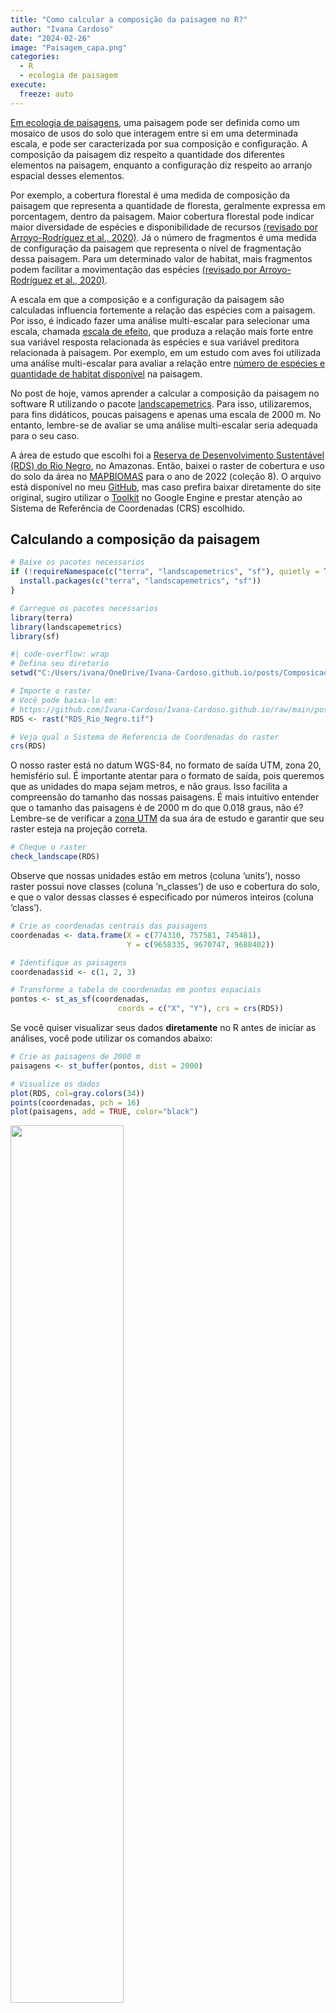 ```yaml
---
title: "Como calcular a composição da paisagem no R?"
author: "Ivana Cardoso"
date: "2024-02-26"
image: "Paisagem_capa.png"
categories: 
  - R
  - ecologia de paisagem
execute:
  freeze: auto
---
```


[Em ecologia de paisagens](https://www.scielo.br/j/bn/a/Jbchd6rjY35PGkY5BHPz63S/), uma paisagem pode ser definida como um mosaico de usos do solo que interagem entre si em uma determinada escala, e pode ser caracterizada por sua composição e configuração. A composição da paisagem diz respeito a quantidade dos diferentes elementos na paisagem, enquanto a configuração diz respeito ao arranjo espacial desses elementos. 

Por exemplo, a cobertura florestal é uma medida de composição da paisagem que representa a quantidade de floresta, geralmente expressa em porcentagem, dentro da paisagem. Maior cobertura florestal pode indicar maior diversidade de espécies e disponibilidade de recursos [(revisado por Arroyo-Rodríguez et al., 2020)](https://onlinelibrary.wiley.com/doi/epdf/10.1111/ele.13535). 
Já o número de fragmentos é uma medida de configuração da paisagem que representa o nível de fragmentação dessa paisagem. Para um determinado valor de habitat, mais fragmentos podem facilitar a movimentação das espécies [(revisado por Arroyo-Rodríguez et al., 2020)](https://onlinelibrary.wiley.com/doi/epdf/10.1111/ele.13535).

A escala em que a composição e a configuração da paisagem são calculadas influencia fortemente a relação das espécies com a paisagem. Por isso, é indicado fazer uma análise multi-escalar para selecionar uma escala, chamada [escala de efeito](https://onlinelibrary.wiley.com/doi/pdf/10.1111/geb.12233), que produza a relação mais forte entre sua variável resposta relacionada às espécies e sua variável preditora relacionada à paisagem. Por exemplo, em um estudo com aves foi utilizada uma análise multi-escalar para avaliar a relação entre [número de espécies e quantidade de habitat disponível](https://onlinelibrary.wiley.com/doi/abs/10.1111/jbi.13499) na paisagem.

No post de hoje, vamos aprender a calcular a composição da paisagem no software R utilizando o pacote [landscapemetrics](https://r-spatialecology.github.io/landscapemetrics/index.html). Para isso, utilizaremos, para fins didáticos, poucas paisagens e apenas uma escala de 2000 m. No entanto, lembre-se de avaliar se uma análise multi-escalar seria adequada para o seu caso.

A área de estudo que escolhi foi a [Reserva de Desenvolvimento Sustentável (RDS) do Rio Negro](https://ppbio.inpa.gov.br/sitios/RDS_Rio_Negro), no Amazonas. Então, baixei o raster de cobertura e uso do solo da área no [MAPBIOMAS](https://brasil.mapbiomas.org/colecoes-mapbiomas/) para o ano de 2022 (coleção 8). O arquivo está disponível no meu [GitHub](https://github.com/Ivana-Cardoso/Ivana-Cardoso.github.io/tree/main/posts/Composicao_paisagem), mas caso prefira baixar diretamente do site original, sugiro utilizar o [Toolkit](https://www.youtube.com/watch?v=OBqaoSuLGbk&ab_channel=MapBiomasBrasil) no Google Engine e prestar atenção ao Sistema de Referência de Coordenadas (CRS) escolhido. 

## Calculando a composição da paisagem

```r
# Baixe os pacotes necessarios
if (!requireNamespace(c("terra", "landscapemetrics", "sf"), quietly = TRUE)) {
  install.packages(c("terra", "landscapemetrics", "sf"))
}

# Carregue os pacotes necessarios
library(terra)
library(landscapemetrics)
library(sf)
```
```r
#| code-overflow: wrap
# Defina seu diretorio
setwd("C:/Users/ivana/OneDrive/Ivana-Cardoso.github.io/posts/Composicao_paisagem") # Nao esqueca de mudar para a pasta onde voce ira salvar o raster baixado
```
```r
# Importe o raster
# Você pode baixa-lo em:
# https://github.com/Ivana-Cardoso/Ivana-Cardoso.github.io/raw/main/posts/Composicao_paisagem/RDS_Rio_Negro.tif
RDS <- rast("RDS_Rio_Negro.tif")

# Veja qual o Sistema de Referencia de Coordenadas do raster
crs(RDS)
```
O nosso raster está no datum WGS-84, no formato de saída UTM, zona 20, hemisfério sul. É importante atentar para o formato de saída, pois queremos que as unidades do mapa sejam metros, e não graus. Isso facilita a compreensão do tamanho das nossas paisagens. É mais intuitivo entender que o tamanho das paisagens é de 2000 m do que 0.018 graus, não é?
</br>
Lembre-se de verificar a [zona UTM](https://forest-gis.com/2016/06/um-pouco-sobre-a-projecao-utm.html/) da sua ára de estudo e garantir que seu raster esteja na projeção correta.
</br>

```r
# Cheque o raster
check_landscape(RDS) 
```
Observe que nossas unidades estão em metros (coluna 'units'), nosso raster possui nove classes (coluna 'n_classes') de uso e cobertura do solo, e que o valor dessas classes é especificado por números inteiros (coluna 'class').
</br>

```r
# Crie as coordenadas centrais das paisagens
coordenadas <- data.frame(X = c(774310, 757581, 745481),
                          Y = c(9658335, 9670747, 9688402))

# Identifique as paisagens
coordenadas$id <- c(1, 2, 3)

# Transforme a tabela de coordenadas em pontos espaciais
pontos <- st_as_sf(coordenadas, 
                        coords = c("X", "Y"), crs = crs(RDS)) 
```

Se você quiser visualizar seus dados **diretamente** no R antes de iniciar as análises, você pode utilizar os comandos abaixo:

```r
# Crie as paisagens de 2000 m
paisagens <- st_buffer(pontos, dist = 2000)

# Visualize os dados
plot(RDS, col=gray.colors(34))
points(coordenadas, pch = 16)
plot(paisagens, add = TRUE, color="black") 
```

![ ](RDS.png){width="60%"}

Eu criei esse mapa no QGIS v.3.34.3, mas ele é essencialmente o mesmo do mapa gerado a partir dos comandos acima, com exceção das cores. Eu escolhi fazer no QGIS apenas para mudar as cores sem incluir e dificultar o código com ações que não são o objetivo desse tutorial.
Os pontos das nossas coordenadas estão representadas no mapa pela bolinha preta com contorno branco e as paisagens de 2000 m estão representadas pelo círculo tracejado.

```r
#| code-overflow: wrap
# Calcule a composição da paisagem
composicao <- landscapemetrics::sample_lsm(RDS, y = pontos, size = 2000,
                                           shape = "circle", plot_id = pontos$id,
                                           what = "lsm_c_pland")
```
Para amostrar paisagens em uma determinada escala ao redor de pontos de interesse utilizamos a função [sample_lsm](https://r-spatialecology.github.io/landscapemetrics/reference/sample_lsm.html). Dentro dessa função especificamos nosso raster (RDS), os pontos centrais de interesse (y = pontos), a escala das nossas paisagens (size = 2000), o formato das nossas paisagens (shape = "circle"), o identificador de cada paisagem (plot_id = pontos$id) e o que gostaríamos de calcular dentro dessas paisagens ("lsm_c_pland").
A função [lsm_c_pland](https://r-spatialecology.github.io/landscapemetrics/reference/lsm_c_pland.html?q=lsm_c_pland#ref-usage) calcula a porcentagem de cada classe do raster dentro das paisagens. No nosso caso, essa função calculou a porcentagem de cada uso do solo nas paisagens.

```r
# Visualize os resultados
composicao
```

Essa tabela mostra nossos resultados. Preste atenção na coluna três, chamada "class", na coluna seis, chamada "value", e na coluna sete chamada "plot_id".

A coluna três indica os valores dos pixels que representam as classes. Já que utilizamos o raster do MAPBIOMAS, temos que consultar o [código de legenda](https://brasil.mapbiomas.org/wp-content/uploads/sites/4/2023/08/Legenda-Colecao-8-LEGEND-CODE.pdf) para entender o que é cada classe do raster. 

A coluna seis indica o valor, em porcentagem, de cada classe na paisagem.

A coluna sete indica a qual paisagem pertencem os valores. Com nossos resultados podemos concluir que:

A composição da **paisagem 1** é: 
</ul>
  - 74.4% de Formação Florestal (classe 3), 
  - 6.75% de Floresta Alagável (classe 6), 
  - 1.23% Campo Alagado e Área Pantanosa (classe 11), 
  - 0.0352% de Formação Campestre (classe 12), 
  - 0.458% de Pastagem (classe 15),
  - 17.2% de Rio (classe 33).
</ul>
  
A composição da **paisagem 2** é:
</ul>
  - 97.8% de Formação Florestal (classe 3),
  - 1.06% de Floresta Alagável (classe 6),
  - 0.810% de Pastagem (classe 15),
  - 0.374% de Rio (classe 33).
</ul>
  
A composição da **paisagem 3** é: 
</ul>
  - 68.1% de Formação Florestal (classe 3), 
  - 2.26% de Floresta Alagável (classe 6), 
  - 2.18% Campo Alagado e Área Pantanosa (classe 11), 
  - 0.507% de Formação Campestre (classe 12), 
  - 9.73% de Pastagem (classe 15),
  - 17.2% de Rio (classe 33).
</ul>
  
![ ](RDS_Landscapes.png)